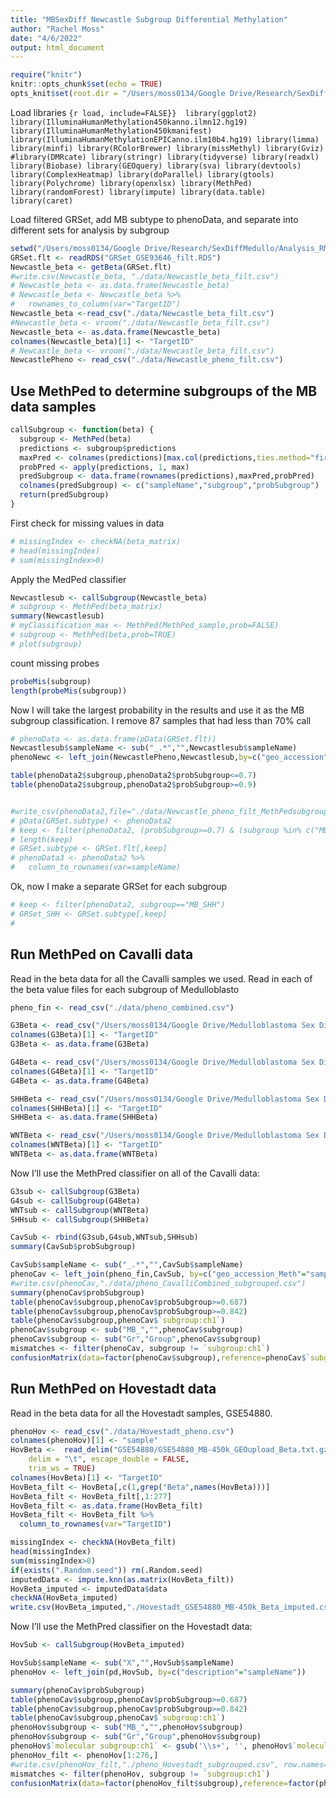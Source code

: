 ```yaml
---
title: "MBSexDiff Newcastle Subgroup Differential Methylation"
author: "Rachel Moss"
date: "4/6/2022"
output: html_document
---
```


```r
require("knitr")
knitr::opts_chunk$set(echo = TRUE)
opts_knit$set(root.dir = "/Users/moss0134/Google Drive/Research/SexDiffMedullo/Analysis_RMM_new")
```

Load libraries
```{r load, include=FALSE}} 
library(ggplot2)
library(IlluminaHumanMethylation450kanno.ilmn12.hg19)
library(IlluminaHumanMethylation450kmanifest)
library(IlluminaHumanMethylationEPICanno.ilm10b4.hg19)
library(limma)
library(minfi)
library(RColorBrewer)
library(missMethyl)
library(Gviz)
#library(DMRcate)
library(stringr)
library(tidyverse)
library(readxl)
library(Biobase)
library(GEOquery)
library(sva)
library(devtools)
library(ComplexHeatmap)
library(doParallel)
library(gtools)
library(Polychrome)
library(openxlsx)
library(MethPed)
library(randomForest)
library(impute)
library(data.table)
library(caret)
```

Load filtered GRSet, add MB subtype to phenoData, and separate into different sets for analysis by subgroup
```r
setwd("/Users/moss0134/Google Drive/Research/SexDiffMedullo/Analysis_RMM_new")
GRSet.flt <- readRDS("GRSet_GSE93646_filt.RDS")
Newcastle_beta <- getBeta(GRSet.flt)
#write.csv(Newcastle_beta, "./data/Newcastle_beta_filt.csv")
# Newcastle_beta <- as.data.frame(Newcastle_beta)
# Newcastle_beta <- Newcastle_beta %>%
#   rownames_to_column(var="TargetID")
Newcastle_beta <-read_csv("./data/Newcastle_beta_filt.csv")
#Newcastle_beta <- vroom("./data/Newcastle_beta_filt.csv")
Newcastle_beta <- as.data.frame(Newcastle_beta)
colnames(Newcastle_beta)[1] <- "TargetID"
# Newcastle_beta <- vroom("./data/Newcastle_beta_filt.csv")
NewcastlePheno <- read_csv("./data/Newcastle_pheno_filt.csv")
```

## Use MethPed to determine subgroups of the MB data samples
```r
callSubgroup <- function(beta) {
  subgroup <- MethPed(beta)
  predictions <- subgroup$predictions
  maxPred <- colnames(predictions)[max.col(predictions,ties.method="first")]
  probPred <- apply(predictions, 1, max)
  predSubgroup <- data.frame(rownames(predictions),maxPred,probPred)
  colnames(predSubgroup) <- c("sampleName","subgroup","probSubgroup")
  return(predSubgroup)
}
```
First check for missing values in data
```r
# missingIndex <- checkNA(beta_matrix)
# head(missingIndex)
# sum(missingIndex>0)
```

Apply the MedPed classifier
```r
Newcastlesub <- callSubgroup(Newcastle_beta)
# subgroup <- MethPed(beta_matrix)
summary(Newcastlesub)
# myClassification_max <- MethPed(MethPed_sample,prob=FALSE)
# subgroup <- MethPed(beta,prob=TRUE)
# plot(subgroup)

```
count missing probes
```r
probeMis(subgroup)
length(probeMis(subgroup))


```

Now I will take the largest probability in the results and use it as the MB subgroup classification. I remove 87 samples that had less than 70% call
```r
# phenoData <- as.data.frame(pData(GRSet.flt))
Newcastlesub$sampleName <- sub("_.*","",Newcastlesub$sampleName)
phenoNewc <- left_join(NewcastlePheno,Newcastlesub,by=c("geo_accession"="sampleName"))

table(phenoData2$subgroup,phenoData2$probSubgroup<=0.7)
table(phenoData2$subgroup,phenoData2$probSubgroup>=0.9)


#write_csv(phenoData2,file="./data/Newcastle_pheno_filt_MethPedsubgroup.csv")
# pData(GRSet.subtype) <- phenoData2
# keep <- filter(phenoData2, (probSubgroup>=0.7) & (subgroup %in% c("MB_Gr3","MB_Gr4","MB_SHH","MB_WNT")))$sampleName
# length(keep)
# GRSet.subtype <- GRSet.flt[,keep]
# phenoData3 <- phenoData2 %>% 
#   column_to_rownames(var=sampleName)

```


Ok, now I make a separate GRSet for each subgroup
```r
# keep <- filter(phenoData2, subgroup=="MB_SHH")
# GRSet_SHH <- GRSet.subtype[,keep]
# 


```

## Run MethPed on Cavalli data

Read in the beta data for all the Cavalli samples we used. Read in each of the beta value files for each subgroup of Medulloblasto
```r
pheno_fin <- read_csv("./data/pheno_combined.csv")

G3Beta <- read_csv("/Users/moss0134/Google Drive/Medulloblastoma Sex Differences /Natali - Beta Values/G3BetaValues121.csv")
colnames(G3Beta)[1] <- "TargetID"
G3Beta <- as.data.frame(G3Beta)

G4Beta <- read_csv("/Users/moss0134/Google Drive/Medulloblastoma Sex Differences /Natali - Beta Values/G4BetaValues121.csv")
colnames(G4Beta)[1] <- "TargetID"
G4Beta <- as.data.frame(G4Beta)

SHHBeta <- read_csv("/Users/moss0134/Google Drive/Medulloblastoma Sex Differences /Natali - Beta Values/SHHBetaValues121.csv")
colnames(SHHBeta)[1] <- "TargetID"
SHHBeta <- as.data.frame(SHHBeta)

WNTBeta <- read_csv("/Users/moss0134/Google Drive/Medulloblastoma Sex Differences /Natali - Beta Values/WNTBetaValues121.csv")
colnames(WNTBeta)[1] <- "TargetID"
WNTBeta <- as.data.frame(WNTBeta)

```

Now I'll use the MethPred classifier on all of the Cavalli data:
```r

G3sub <- callSubgroup(G3Beta)
G4sub <- callSubgroup(G4Beta) 
WNTsub <- callSubgroup(WNTBeta)
SHHsub <- callSubgroup(SHHBeta)

CavSub <- rbind(G3sub,G4sub,WNTsub,SHHsub)
summary(CavSub$probSubgroup)

CavSub$sampleName <- sub("_.*","",CavSub$sampleName)
phenoCav <- left_join(pheno_fin,CavSub, by=c("geo_accession_Meth"="sampleName"))
#write.csv(phenoCav,"./data/pheno_CavalliCombined_subgrouped.csv")
summary(phenoCav$probSubgroup)
table(phenoCav$subgroup,phenoCav$probSubgroup>=0.687)
table(phenoCav$subgroup,phenoCav$probSubgroup>=0.842)
table(phenoCav$subgroup,phenoCav$`subgroup:ch1`)
phenoCav$subgroup <- sub("MB_","",phenoCav$subgroup)
phenoCav$subgroup <- sub("Gr","Group",phenoCav$subgroup)
mismatches <- filter(phenoCav, subgroup != `subgroup:ch1`)
confusionMatrix(data=factor(phenoCav$subgroup),reference=phenoCav$`subgroup:ch1`)
```

## Run MethPed on Hovestadt data
Read in the beta data for all the Hovestadt samples, GSE54880.
```r
phenoHov <- read_csv("./data/Hovestadt_pheno.csv")
colnames(phenoHov)[1] <- "sample"
HovBeta <-  read_delim("GSE54880/GSE54880_MB-450k_GEOupload_Beta.txt.gz", 
    delim = "\t", escape_double = FALSE, 
    trim_ws = TRUE)
colnames(HovBeta)[1] <- "TargetID"
HovBeta_filt <- HovBeta[,c(1,grep("Beta",names(HovBeta)))]
HovBeta_filt <- HovBeta_filt[,1:277]
HovBeta_filt <- as.data.frame(HovBeta_filt)
HovBeta_filt <- HovBeta_filt %>%
  column_to_rownames(var="TargetID")
```

```r
missingIndex <- checkNA(HovBeta_filt)
head(missingIndex)
sum(missingIndex>0)
if(exists(".Random.seed")) rm(.Random.seed)
imputedData <- impute.knn(as.matrix(HovBeta_filt))
HovBeta_imputed <- imputedData$data
checkNA(HovBeta_imputed)
write.csv(HovBeta_imputed,"./Hovestadt_GSE54880_MB-450k_Beta_imputed.csv")

```

Now I'll use the MethPred classifier on the Hovestadt data:
```r

HovSub <- callSubgroup(HovBeta_imputed)

HovSub$sampleName <- sub("X","",HovSub$sampleName)
phenoHov <- left_join(pd,HovSub, by=c("description"="sampleName"))

summary(phenoCav$probSubgroup)
table(phenoCav$subgroup,phenoCav$probSubgroup>=0.687)
table(phenoCav$subgroup,phenoCav$probSubgroup>=0.842)
table(phenoCav$subgroup,phenoCav$`subgroup:ch1`)
phenoHov$subgroup <- sub("MB_","",phenoHov$subgroup)
phenoHov$subgroup <- sub("Gr","Group",phenoHov$subgroup)
phenoHov$`molecular subgroup:ch1` <- gsub('\\s+', '', phenoHov$`molecular subgroup:ch1`)
phenoHov_filt <- phenoHov[1:276,]
#write.csv(phenoHov_filt,"./pheno_Hovestadt_subgrouped.csv", row.names=FALSE)
mismatches <- filter(phenoHov, subgroup != `subgroup:ch1`)
confusionMatrix(data=factor(phenoHov_filt$subgroup),reference=factor(phenoHov_filt$`molecular subgroup:ch1`))
```

